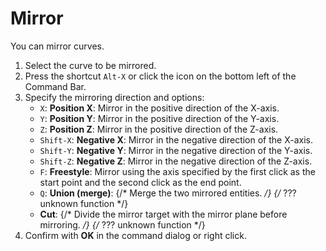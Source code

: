 
# Mirror

<Reference shortcut="Alt+X" command="Mirror" button="Command Bar Bottom Left" />

You can mirror curves.

1. Select the curve to be mirrored.
2. Press the shortcut `Alt-X` or click the icon on the bottom left of the Command Bar.
3. Specify the mirroring direction and options:
   - `X`: **Position X**: Mirror in the positive direction of the X-axis.
   - `Y`: **Position Y**: Mirror in the positive direction of the Y-axis.
   - `Z`: **Position Z**: Mirror in the positive direction of the Z-axis.
   - `Shift-X`: **Negative X**: Mirror in the negative direction of the X-axis.
   - `Shift-Y`: **Negative Y**: Mirror in the negative direction of the Y-axis.
   - `Shift-Z`: **Negative Z**: Mirror in the negative direction of the Z-axis.
   - `F`: **Freestyle**: Mirror using the axis specified by the first click as the start point and the second click as the end point.
   - `Q`: **Union (merge)**: {/* Merge the two mirrored entities. */} {/* ??? unknown function */}
   - **Cut**: {/* Divide the mirror target with the mirror plane before mirroring. */} {/* ??? unknown function */}
4. Confirm with **OK** in the command dialog or right click.